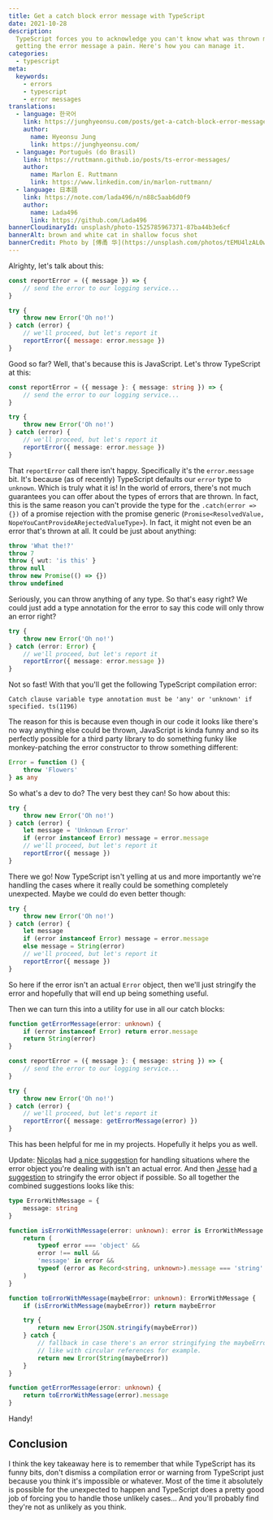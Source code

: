 ```yaml
---
title: Get a catch block error message with TypeScript
date: 2021-10-28
description:
  TypeScript forces you to acknowledge you can't know what was thrown making
  getting the error message a pain. Here's how you can manage it.
categories:
  - typescript
meta:
  keywords:
    - errors
    - typescript
    - error messages
translations:
  - language: 한국어
    link: https://junghyeonsu.com/posts/get-a-catch-block-error-message-with-typescript/
    author:
      name: Hyeonsu Jung
      link: https://junghyeonsu.com/
  - language: Português (do Brasil)
    link: https://ruttmann.github.io/posts/ts-error-messages/
    author:
      name: Marlon E. Ruttmann
      link: https://www.linkedin.com/in/marlon-ruttmann/
  - language: 日本語
    link: https://note.com/lada496/n/n88c5aab6d0f9
    author:
      name: Lada496
      link: https://github.com/Lada496
bannerCloudinaryId: unsplash/photo-1525785967371-87ba44b3e6cf
bannerAlt: brown and white cat in shallow focus shot
bannerCredit: Photo by [傅甬 华](https://unsplash.com/photos/tEMU4lzAL0w)
---
```


Alrighty, let's talk about this:

```js
const reportError = ({ message }) => {
	// send the error to our logging service...
}

try {
	throw new Error('Oh no!')
} catch (error) {
	// we'll proceed, but let's report it
	reportError({ message: error.message })
}
```

Good so far? Well, that's because this is JavaScript. Let's throw TypeScript at
this:

```ts lines=9
const reportError = ({ message }: { message: string }) => {
	// send the error to our logging service...
}

try {
	throw new Error('Oh no!')
} catch (error) {
	// we'll proceed, but let's report it
	reportError({ message: error.message })
}
```

That `reportError` call there isn't happy. Specifically it's the `error.message`
bit. It's because (as of recently) TypeScript defaults our `error` type to
`unknown`. Which is truly what it is! In the world of errors, there's not much
guarantees you can offer about the types of errors that are thrown. In fact,
this is the same reason you can't provide the type for the `.catch(error => {})`
of a promise rejection with the promise generic
(`Promise<ResolvedValue, NopeYouCantProvideARejectedValueType>`). In fact, it
might not even be an error that's thrown at all. It could be just about
anything:

```ts
throw 'What the!?'
throw 7
throw { wut: 'is this' }
throw null
throw new Promise(() => {})
throw undefined
```

Seriously, you can throw anything of any type. So that's easy right? We could
just add a type annotation for the error to say this code will only throw an
error right?

```ts lines=3
try {
	throw new Error('Oh no!')
} catch (error: Error) {
	// we'll proceed, but let's report it
	reportError({ message: error.message })
}
```

Not so fast! With that you'll get the following TypeScript compilation error:

```
Catch clause variable type annotation must be 'any' or 'unknown' if specified. ts(1196)
```

The reason for this is because even though in our code it looks like there's no
way anything else could be thrown, JavaScript is kinda funny and so its
perfectly possible for a third party library to do something funky like
monkey-patching the error constructor to throw something different:

```ts
Error = function () {
	throw 'Flowers'
} as any
```

So what's a dev to do? The very best they can! So how about this:

```ts lines=4-5,7
try {
	throw new Error('Oh no!')
} catch (error) {
	let message = 'Unknown Error'
	if (error instanceof Error) message = error.message
	// we'll proceed, but let's report it
	reportError({ message })
}
```

There we go! Now TypeScript isn't yelling at us and more importantly we're
handling the cases where it really could be something completely unexpected.
Maybe we could do even better though:

```ts lines=4,6
try {
	throw new Error('Oh no!')
} catch (error) {
	let message
	if (error instanceof Error) message = error.message
	else message = String(error)
	// we'll proceed, but let's report it
	reportError({ message })
}
```

So here if the error isn't an actual `Error` object, then we'll just stringify
the error and hopefully that will end up being something useful.

Then we can turn this into a utility for use in all our catch blocks:

```ts lines=1-4,14
function getErrorMessage(error: unknown) {
	if (error instanceof Error) return error.message
	return String(error)
}

const reportError = ({ message }: { message: string }) => {
	// send the error to our logging service...
}

try {
	throw new Error('Oh no!')
} catch (error) {
	// we'll proceed, but let's report it
	reportError({ message: getErrorMessage(error) })
}
```

This has been helpful for me in my projects. Hopefully it helps you as well.

Update: [Nicolas](https://github.com/npirotte) had
[a nice suggestion](https://github.com/kentcdodds/kentcdodds.com/issues/206) for
handling situations where the error object you're dealing with isn't an actual
error. And then [Jesse](https://discord.com/users/804795652252106762) had
[a suggestion](https://discord.com/channels/715220730605731931/715227739749089281/903649313228480532)
to stringify the error object if possible. So all together the combined
suggestions looks like this:

```ts
type ErrorWithMessage = {
	message: string
}

function isErrorWithMessage(error: unknown): error is ErrorWithMessage {
	return (
		typeof error === 'object' &&
		error !== null &&
		'message' in error &&
		typeof (error as Record<string, unknown>).message === 'string'
	)
}

function toErrorWithMessage(maybeError: unknown): ErrorWithMessage {
	if (isErrorWithMessage(maybeError)) return maybeError

	try {
		return new Error(JSON.stringify(maybeError))
	} catch {
		// fallback in case there's an error stringifying the maybeError
		// like with circular references for example.
		return new Error(String(maybeError))
	}
}

function getErrorMessage(error: unknown) {
	return toErrorWithMessage(error).message
}
```

Handy!

## Conclusion

I think the key takeaway here is to remember that while TypeScript has its funny
bits, don't dismiss a compilation error or warning from TypeScript just because
you think it's impossible or whatever. Most of the time it absolutely is
possible for the unexpected to happen and TypeScript does a pretty good job of
forcing you to handle those unlikely cases... And you'll probably find they're
not as unlikely as you think.
